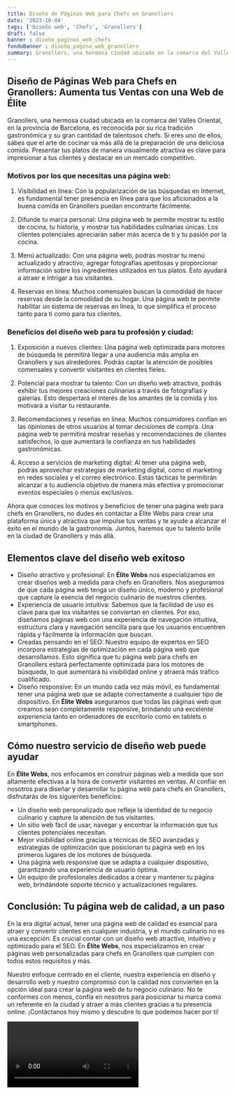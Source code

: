 ```yaml
---
title: Diseño de Páginas Web para Chefs en Granollers
date: '2023-10-04'
tags: ['Diseño web', 'Chefs', 'Granollers']
draft: false
banner : diseño_paginas_web_chefs
fondoBanner : diseño_pagina_web_granollers
summary: Granollers, una hermosa ciudad ubicada en la comarca del Vallès Oriental, en la provincia de Barcelona, es reconocida por su rica tradición gastronómica y su gran cantidad de talentosos chefs. Si eres uno de ellos, sabes que el arte de cocinar va más allá de la preparación de una deliciosa comida. Presentar tus platos de manera visualmente atractiva es clave para impresionar a tus clientes y destacar en un mercado competitivo.
---
```


## Diseño de Páginas Web para Chefs en Granollers: Aumenta tus Ventas con una Web de Élite

Granollers, una hermosa ciudad ubicada en la comarca del Vallès Oriental, en la provincia de Barcelona, es reconocida por su rica tradición gastronómica y su gran cantidad de talentosos chefs. Si eres uno de ellos, sabes que el arte de cocinar va más allá de la preparación de una deliciosa comida. Presentar tus platos de manera visualmente atractiva es clave para impresionar a tus clientes y destacar en un mercado competitivo.

### Motivos por los que necesitas una página web:

1. Visibilidad en línea: Con la popularización de las búsquedas en Internet, es fundamental tener presencia en línea para que los aficionados a la buena comida en Granollers puedan encontrarte fácilmente.

2. Difunde tu marca personal: Una página web te permite mostrar tu estilo de cocina, tu historia, y mostrar tus habilidades culinarias únicas. Los clientes potenciales apreciarán saber más acerca de ti y tu pasión por la cocina.

3. Menú actualizado: Con una página web, podrás mostrar tu menú actualizado y atractivo, agregar fotografías apetitosas y proporcionar información sobre los ingredientes utilizados en tus platos. Esto ayudará a atraer e intrigar a tus visitantes.

4. Reservas en línea: Muchos comensales buscan la comodidad de hacer reservas desde la comodidad de su hogar. Una página web te permite habilitar un sistema de reservas en línea, lo que simplifica el proceso tanto para ti como para tus clientes.

### Beneficios del diseño web para tu profesión y ciudad:

1. Exposición a nuevos clientes: Una página web optimizada para motores de búsqueda te permitirá llegar a una audiencia más amplia en Granollers y sus alrededores. Podrás captar la atención de posibles comensales y convertir visitantes en clientes fieles.

2. Potencial para mostrar tu talento: Con un diseño web atractivo, podrás exhibir tus mejores creaciones culinarias a través de fotografías y galerías. Esto despertará el interés de los amantes de la comida y los motivará a visitar tu restaurante.

3. Recomendaciones y reseñas en línea: Muchos consumidores confían en las opiniones de otros usuarios al tomar decisiones de compra. Una página web te permitirá mostrar reseñas y recomendaciones de clientes satisfechos, lo que aumentará la confianza en tus habilidades gastronómicas.

4. Acceso a servicios de marketing digital: Al tener una página web, podrás aprovechar estrategias de marketing digital, como el marketing en redes sociales y el correo electrónico. Estas tácticas te permitirán alcanzar a tu audiencia objetivo de manera más efectiva y promocionar eventos especiales o menús exclusivos.

Ahora que conoces los motivos y beneficios de tener una página web para chefs en Granollers, no dudes en contactar a Élite Webs para crear una plataforma única y atractiva que impulse tus ventas y te ayude a alcanzar el éxito en el mundo de la gastronomía. Juntos, haremos que tu talento brille en la ciudad de Granollers y más allá.

<GifSeo />

<Cta />

## Elementos clave del diseño web exitoso

- Diseño atractivo y profesional: En **Élite Webs** nos especializamos en crear diseños web a medida para chefs en Granollers. Nos aseguramos de que cada página web tenga un diseño único, moderno y profesional que capture la esencia del negocio culinario de nuestros clientes.
- Experiencia de usuario intuitiva: Sabemos que la facilidad de uso es clave para que los visitantes se conviertan en clientes. Por eso, diseñamos páginas web con una experiencia de navegación intuitiva, estructura clara y navegación sencilla para que los usuarios encuentren rápida y fácilmente la información que buscan.
- Creadas pensando en el SEO: Nuestro equipo de expertos en SEO incorpora estrategias de optimización en cada página web que desarrollamos. Esto significa que tu página web para chefs en Granollers estará perfectamente optimizada para los motores de búsqueda, lo que aumentará tu visibilidad online y atraerá más tráfico cualificado.
- Diseño responsive: En un mundo cada vez más móvil, es fundamental tener una página web que se adapte correctamente a cualquier tipo de dispositivo. En **Élite Webs** aseguramos que todas las páginas web que creamos sean completamente responsive, brindando una excelente experiencia tanto en ordenadores de escritorio como en tablets o smartphones.

## Cómo nuestro servicio de diseño web puede ayudar

En **Élite Webs**, nos enfocamos en construir páginas web a medida que son altamente efectivas a la hora de convertir visitantes en ventas. Al confiar en nosotros para diseñar y desarrollar tu página web para chefs en Granollers, disfrutarás de los siguientes beneficios:

- Un diseño web personalizado que refleje la identidad de tu negocio culinario y capture la atención de tus visitantes.  
- Un sitio web fácil de usar, navegar y encontrar la información que tus clientes potenciales necesitan.
- Mejor visibilidad online gracias a técnicas de SEO avanzadas y estrategias de optimización que posicionan tu página web en los primeros lugares de los motores de búsqueda.
- Una página web responsive que se adapta a cualquier dispositivo, garantizando una experiencia de usuario óptima.
- Un equipo de profesionales dedicados a crear y mantener tu página web, brindándote soporte técnico y actualizaciones regulares.

## Conclusión: Tu página web de calidad, a un paso

En la era digital actual, tener una página web de calidad es esencial para atraer y convertir clientes en cualquier industria, y el mundo culinario no es una excepción. Es crucial contar con un diseño web atractivo, intuitivo y optimizado para el SEO. En **Élite Webs**, nos especializamos en crear páginas web personalizadas para chefs en Granollers que cumplen con todos estos requisitos y más.

Nuestro enfoque centrado en el cliente, nuestra experiencia en diseño y desarrollo web y nuestro compromiso con la calidad nos convierten en la opción ideal para crear la página web de tu negocio culinario. No te conformes con menos, confía en nosotros para posicionar tu marca como un referente en la ciudad y atraer a más clientes gracias a tu presencia online. ¡Contáctanos hoy mismo y descubre lo que podemos hacer por ti!

<Video />

<CtaBot job='Chefs' city='Granollers'/>

<Gmaps query='Granollers+españa+maps' />